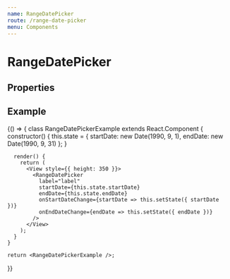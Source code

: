 ```yaml
---
name: RangeDatePicker
route: /range-date-picker
menu: Components
---
```



# RangeDatePicker

## Properties

<PropsTable of={RangeDatePicker} />

## Example

<Playground>
  {() => {
    class RangeDatePickerExample extends React.Component {
      constructor() {
        this.state = {
          startDate: new Date(1990, 9, 1),
          endDate: new Date(1990, 9, 31)
        };
      }

      render() {
        return (
          <View style={{ height: 350 }}>
            <RangeDatePicker
              label="label"
              startDate={this.state.startDate}
              endDate={this.state.endDate}
              onStartDateChange={startDate => this.setState({ startDate })}
              onEndDateChange={endDate => this.setState({ endDate })}
            />
          </View>
        );
      }
    }

    return <RangeDatePickerExample />;
  }}
</Playground>
